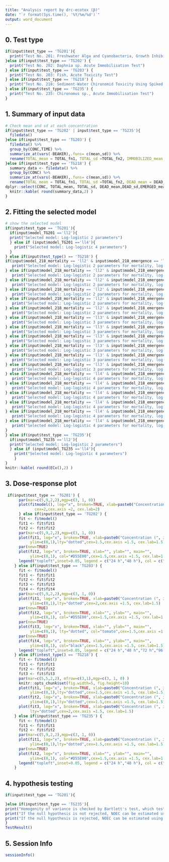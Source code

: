 ---
title: "Analysis report by drc-ecotox (β)"
date: "`r format(Sys.time(), '%Y/%m/%d')`"
output: word_document
---

## 0. Test type
```{r ,echo=FALSE}
if(input$test_type == 'TG201'){
  print("Test No. 201: Freshwater Alga and Cyanobacteria, Growth Inhibition Test")
}else if(input$test_type == 'TG202') {
  print("Test No. 202: Daphnia sp. Acute Immobilisation Test")
} else if(input$test_type == 'TG203') {
  print("Test No. 203: Fish, Acute Toxicity Test")
} else if(input$test_type == 'TG218') {
  print("Test No. 218: Sediment-Water Chironomid Toxicity Using Spiked Sediment or Test No. 219: Sediment-Water Chironomid Toxicity Using Spiked Water")
} else if(input$test_type == 'TG235') {
  print("Test No. 235: Chironomus sp., Acute Immobilisation Test")
}
```
  

## 1. Summary of input data
```{r data, collapse=TRUE, echo=FALSE}
# Check mean and sd at each concentration
if(input$test_type == 'TG202' | input$test_type == 'TG235'){
  filedata()
}else if(input$test_type == 'TG203') {
  filedata() %>%
  group_by(CONC,TIME) %>% 
  summarize_at(vars(-BEAKER),.funs= c(mean,sd)) %>%
  rename(TOTAL_mean = TOTAL_fn1, TOTAL_sd =TOTAL_fn2, IMMOBILIZED_mean = IMMOBILIZED_fn1, IMMOBILIZED_sd = IMMOBILIZED_fn2)
}else if(input$test_type == 'TG218') {
  summary_data <- filedata() %>%
  group_by(CONC) %>% 
  summarize_at(vars(-BEAKER),.funs= c(mean,sd)) %>%
  rename(TOTAL_mean = TOTAL_fn1, TOTAL_sd =TOTAL_fn2, DEAD_mean = DEAD_fn1, DEAD_sd = DEAD_fn2, EMERGED_mean = EMERGED_fn1, EMERGED_sd = EMERGED_fn2,  DEVELOPMENT_mean = DEVELOPMENT_fn1, DEVELOPMENT_sd = DEVELOPMENT_fn2 ) %>%
dplyr::select(CONC,	TOTAL_mean,	TOTAL_sd, DEAD_mean,DEAD_sd,EMERGED_mean,EMERGED_sd,DEVELOPMENT_mean,	DEVELOPMENT_sd)
  knitr::kable( round(summary_data,2) )
}
```

## 2. Fitting the selected model 
```{r model, collapse=TRUE, echo=FALSE}
# show the selected model
if(input$test_type == 'TG201'){
  if(input$model_TG201 =='ll2'){
  print("Selected model: Log-logistic 2 parameters")
  } else if (input$model_TG201 =='ll4'){
    print("Selected model: Log-logistic 4 parameters")
  }
} else if(input$test_type() == 'TG218') {  
if(input$model_218_mortality == 'll2' & input$model_218_emergence == 'll2' & input$model_218_development == 'll3' ) {
   print("Selected model: Log-logistic 2 parameters for mortality, log-logistic 2 parameters for emergence ratio, and log-logistic 3 parameters for development rate")
} else if(input$model_218_mortality == 'll2' & input$model_218_emergence == 'll2' & input$model_218_development == 'll4' ) {
   print("Selected model: Log-logistic 2 parameters for mortality, log-logistic 2 parameters for emergence ratio, and log-logistic 4 parameters for development rate")
} else if(input$model_218_mortality == 'll2' & input$model_218_emergence == 'll3' & input$model_218_development == 'll3' ) {
   print("Selected model: Log-logistic 2 parameters for mortality, log-logistic 3 parameters for emergence ratio, and log-logistic 3 parameters for development rate")
} else if(input$model_218_mortality == 'll2' & input$model_218_emergence == 'll3' & input$model_218_development == 'll4' ) {
   print("Selected model: Log-logistic 2 parameters for mortality, log-logistic 3 parameters for emergence ratio, and log-logistic 4 parameters for development rate")
} else if(input$model_218_mortality == 'll2' & input$model_218_emergence == 'll4' & input$model_218_development == 'll3' ) {
   print("Selected model: Log-logistic 2 parameters for mortality, log-logistic 4 parameters for emergence ratio, and log-logistic 3 parameters for development rate")
} else if(input$model_218_mortality == 'll2' & input$model_218_emergence == 'll4' & input$model_218_development == 'll4' ) {
   print("Selected model: Log-logistic 2 parameters for mortality, log-logistic 4 parameters for emergence ratio, and log-logistic 4 parameters for development rate")
} else if(input$model_218_mortality == 'll3' & input$model_218_emergence == 'll2' & input$model_218_development == 'll3' ) {
   print("Selected model: Log-logistic 3 parameters for mortality, log-logistic 2 parameters for emergence ratio, and log-logistic 3 parameters for development rate")
} else if(input$model_218_mortality == 'll3' & input$model_218_emergence == 'll2' & input$model_218_development == 'll4' ) {
   print("Selected model: Log-logistic 3 parameters for mortality, log-logistic 2 parameters for emergence ratio, and log-logistic 4 parameters for development rate")
} else if(input$model_218_mortality == 'll3' & input$model_218_emergence == 'll3' & input$model_218_development == 'll3' ) {
   print("Selected model: Log-logistic 3 parameters for mortality, log-logistic 3 parameters for emergence ratio, and log-logistic 3 parameters for development rate")
} else if(input$model_218_mortality == 'll3' & input$model_218_emergence == 'll3' & input$model_218_development == 'll4' ) {
   print("Selected model: Log-logistic 3 parameters for mortality, log-logistic 3 parameters for emergence ratio, and log-logistic 4 parameters for development rate")
} else if(input$model_218_mortality == 'll3' & input$model_218_emergence == 'll4' & input$model_218_development == 'll3' ) {
   print("Selected model: Log-logistic 3 parameters for mortality, log-logistic 4 parameters for emergence ratio, and log-logistic 3 parameters for development rate")
} else if(input$model_218_mortality == 'll3' & input$model_218_emergence == 'll4' & input$model_218_development == 'll4' ) {
   print("Selected model: Log-logistic 3 parameters for mortality, log-logistic 4 parameters for emergence ratio, and log-logistic 4 parameters for development rate")
} else if(input$model_218_mortality == 'll4' & input$model_218_emergence == 'll2' & input$model_218_development == 'll3' ) {
   print("Selected model: Log-logistic 4 parameters for mortality, log-logistic 2 parameters for emergence ratio, and log-logistic 3 parameters for development rate")
} else if(input$model_218_mortality == 'll4' & input$model_218_emergence == 'll2' & input$model_218_development == 'll4' ) {
   print("Selected model: Log-logistic 4 parameters for mortality, log-logistic 2 parameters for emergence ratio, and log-logistic 4 parameters for development rate")
} else if(input$model_218_mortality == 'll4' & input$model_218_emergence == 'll3' & input$model_218_development == 'll3' ) {
   print("Selected model: Log-logistic 4 parameters for mortality, log-logistic 3 parameters for emergence ratio, and log-logistic 3 parameters for development rate")
} else if(input$model_218_mortality == 'll4' & input$model_218_emergence == 'll3' & input$model_218_development == 'll4' ) {
   print("Selected model: Log-logistic 4 parameters for mortality, log-logistic 3 parameters for emergence ratio, and log-logistic 4 parameters for development rate")
} else if(input$model_218_mortality == 'll4' & input$model_218_emergence == 'll4' & input$model_218_development == 'll3' ) {
   print("Selected model: Log-logistic 4 parameters for mortality, log-logistic 4 parameters for emergence ratio, and log-logistic 3 parameters for development rate")
} else if(input$model_218_mortality == 'll4' & input$model_218_emergence == 'll4' & input$model_218_development == 'll4' ) {
   print("Selected model: Log-logistic 4 parameters for mortality, log-logistic 4 parameters for emergence ratio, and log-logistic 4 parameters for development rate")
}
} else if(input$test_type == 'TG235'){
  if(input$model_TG235 =='ll2'){
  print("Selected model: Log-logistic 2 parameters")
  } else if (input$model_TG235 =='ll4'){
    print("Selected model: Log-logistic 4 parameters")
    }
}
knitr::kable( round(ECx(),2) )
```

## 3. Dose-response plot
```{r plot, collapse=TRUE, echo=FALSE }
 if(input$test_type == 'TG201') {
      par(mar=c(5,9,2,2),mgp=c(3, 1, 0))
      plot(fitmodel(), log="x", broken=TRUE, xlab=paste0("Concentration (", input$conc_unit, ")"), ylab="",
             cex=2,cex.axis =2, cex.lab=2)
      } else if(input$test_type == 'TG202') {
      fit <- fitmodel()
      fit1 <- fit$fit1
      fit2 <- fit$fit2
      par(mar=c(5,9,2,2),mgp=c(3, 1, 0))
      plot(fit1, log="x", broken=TRUE, xlab=paste0("Concentration (", input$conc_unit, ")"), ylab="Mortality", 
           ylim=c(0,1),lty="dotted",cex=1.5,cex.axis =1.5, cex.lab=1.5)
      par(new=TRUE)
      plot(fit2, log="x", broken=TRUE, xlab="", ylab="", main="",
           ylim=c(0,1), col="#D55E00",cex=1.5,cex.axis =1.5, cex.lab=1.5)
      legend("topleft",inset=0.05, legend = c("24 h","48 h"), col = c("black","#D55E00"), lty = c("dotted","solid"),cex=1.5)
    } else if(input$test_type == 'TG203') {
      fit <- fitmodel()
      fit1 <- fit$fit1
      fit2 <- fit$fit2
      fit3 <- fit$fit3
      fit4 <- fit$fit4
      par(mar=c(5,9,2,2),mgp=c(3, 1, 0))
      plot(fit1, log="x", broken=TRUE, xlab=paste0("Concentration (", input$conc_unit, ")"), ylab="Mortality", 
           ylim=c(0,1),lty="dotted",cex=2,cex.axis =1.5, cex.lab=1.5)
      par(new=TRUE)
      plot(fit2, log="x", broken=TRUE, xlab="", ylab="", main="",
           ylim=c(0,1), col="#D55E00",cex=1.5,cex.axis =1.5, cex.lab=1.5)
      par(new=TRUE)
      plot(fit3, log="x", broken=TRUE, xlab="", ylab="", main="",
           ylim=c(0,1), lty="dotted", col="tomato",cex=1.5,cex.axis =1.5, cex.lab=1.5)
      par(new=TRUE)
      plot(fit4, log="x", broken=TRUE, xlab="", ylab="", main="",
           ylim=c(0,1), col="black",cex=1.5,cex.axis =1.5, cex.lab=1.5)
      legend("topleft",inset=0.05, legend = c("24 h","48 h","72 h","96 h"), col = c("black","#D55E00","tomato","black"), lty = c("dotted","solid","dotted","solid"),cex=1.5)
    } else if(intest_type() == 'TG218') {
      fit <- fitmodel()
      fit1 <- fit$fit1
      fit2 <- fit$fit2
      fit3 <- fit$fit3
　　　 par(mar=c(5,5,2,2), mfrow=c(3,1),mgp=c(3, 1, 0) )
      knitr::opts_chunk$set(fig.width=5, fig.height=18) 
      plot(fit1, log="x", broken=TRUE, xlab=paste0("Concentration (", input$conc_unit, ")"), ylab="Mortality",
           ylim=c(0,1),lty="dotted",cex=1.5,cex.axis =1.5, cex.lab=1.5)
      plot(fit2, log="x", broken=TRUE, xlab=paste0("Concentration (", input$conc_unit, ")"), ylab="Emergence ratio",
           ylim=c(0,1),lty="dotted",cex=1.5,cex.axis =1.5, cex.lab=1.5)
      plot(fit3, log="x", broken=TRUE, xlab=paste0("Concentration (", input$conc_unit, ")"), ylab="Development rate",
           lty="dotted",cex=2,cex.axis =1.5, cex.lab=1.5)
    } else if(input$test_type == 'TG235') {
      fit <- fitmodel()
      fit1 <- fit$fit1
      fit2 <- fit$fit2
      par(mar=c(5,9,2,2),mgp=c(3, 1, 0))
      plot(fit1, log="x", broken=TRUE, xlab=paste0("Concentration (", input$conc_unit, ")"), ylab="Immobility",
           ylim=c(0,1),lty="dotted",cex=1.5,cex.axis =1.5, cex.lab=1.5)
      par(new=TRUE)
      plot(fit2, log="x", broken=TRUE, xlab="", ylab="", main="",
           ylim=c(0,1), col="#D55E00",cex=1.5,cex.axis =1.5, cex.lab=1.5)
      legend("topleft",inset=0.05, legend = c("24 h","48 h"), col = c("black","#D55E00"), lty = c("dotted","solid"),cex=1.5)
    }
```

## 4. hypothesis testing
```{r hypothesis_testing,echo=FALSE}
if(input$test_type == 'TG201'){

}else if(input$test_type == 'TG235'){
print("Homogenity of variance is checked by Bartlett's test, which tests the null hypothesis that the variance at each concentration is the same.")
print("If the null hypothesis is not rejected, NOEC can be estimated using Dunnett's test.")
print("If the null hypothesis is rejected, NOEC can be estimated using Steel's test.")
}
TestResult()
```


## 5. Session Info
```{r sessionInfo}
sessionInfo()
```
